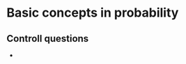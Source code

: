 # Basic concepts in probability


```{=html}
<script src="https://player.vimeo.com/api/player.js"></script>
```

## Controll questions

-   
